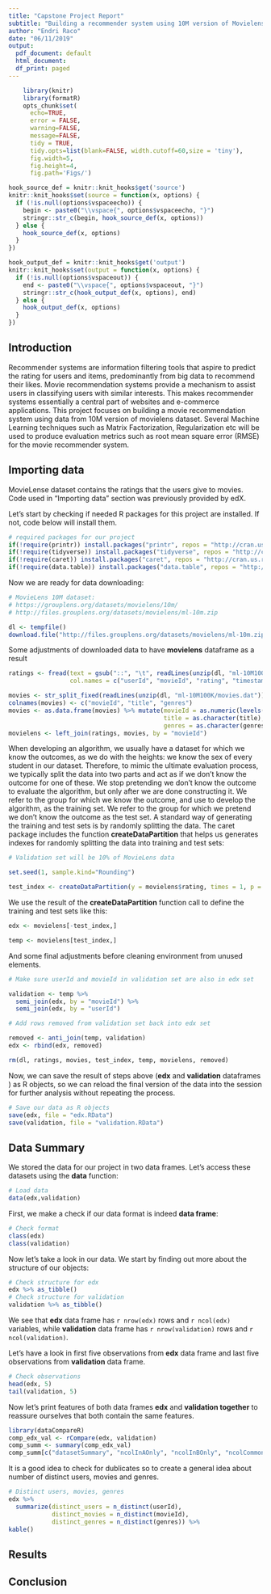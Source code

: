 ```yaml
---
title: "Capstone Project Report"
subtitle: "Building a recommender system using 10M version of Movielens dataset"
author: "Endri Raco"
date: "06/11/2019"
output:
  pdf_document: default
  html_document:
  df_print: paged  
---
```

```r
    library(knitr)
    library(formatR)
    opts_chunk$set(
      echo=TRUE,
      error = FALSE,
      warning=FALSE,
      message=FALSE,
      tidy = TRUE,
      tidy.opts=list(blank=FALSE, width.cutoff=60,size = 'tiny'),
      fig.width=5, 
      fig.height=4, 
      fig.path='Figs/')
```

```r
hook_source_def = knitr::knit_hooks$get('source')
knitr::knit_hooks$set(source = function(x, options) {
  if (!is.null(options$vspaceecho)) {
    begin <- paste0("\\vspace{", options$vspaceecho, "}")
    stringr::str_c(begin, hook_source_def(x, options))
  } else {
    hook_source_def(x, options)
  }
})
```

```r
hook_output_def = knitr::knit_hooks$get('output')
knitr::knit_hooks$set(output = function(x, options) {
  if (!is.null(options$vspaceout)) {
    end <- paste0("\\vspace{", options$vspaceout, "}")
    stringr::str_c(hook_output_def(x, options), end)
  } else {
    hook_output_def(x, options)
  }
})
```

## Introduction

Recommender systems are information filtering tools that aspire to predict the rating for users and items, predominantly from big data to recommend their likes. Movie recommendation systems provide a mechanism to assist users in classifying users with similar interests. This makes recommender systems essentially a central part of websites and e-commerce applications. This project focuses on building a movie recommendation system using data from 10M version of movielens dataset. Several Machine Learning techniques such as Matrix Factorization, Regularization etc will be used to produce evaluation metrics such as root mean square error (RMSE) for the movie recommender system.


## Importing data

MovieLense dataset contains the ratings that the users give to movies. Code used in "Importing data" section was previously provided by edX. 

Let's start by checking if needed R packages for this project are installed. If not, code below will install them. 

```r
# required packages for our project
if(!require(printr)) install.packages("printr", repos = "http://cran.us.r-project.org")
if(!require(tidyverse)) install.packages("tidyverse", repos = "http://cran.us.r-project.org")
if(!require(caret)) install.packages("caret", repos = "http://cran.us.r-project.org")
if(!require(data.table)) install.packages("data.table", repos = "http://cran.us.r-project.org")
```

Now we are ready for data downloading:

```r
# MovieLens 10M dataset:
# https://grouplens.org/datasets/movielens/10m/
# http://files.grouplens.org/datasets/movielens/ml-10m.zip

dl <- tempfile()
download.file("http://files.grouplens.org/datasets/movielens/ml-10m.zip", dl)
```

Some adjustments of downloaded data to have **movielens** dataframe as a result

```r

ratings <- fread(text = gsub("::", "\t", readLines(unzip(dl, "ml-10M100K/ratings.dat"))),
                 col.names = c("userId", "movieId", "rating", "timestamp"))

movies <- str_split_fixed(readLines(unzip(dl, "ml-10M100K/movies.dat")), "\\::", 3)
colnames(movies) <- c("movieId", "title", "genres")
movies <- as.data.frame(movies) %>% mutate(movieId = as.numeric(levels(movieId))[movieId],
                                           title = as.character(title),
                                           genres = as.character(genres))
movielens <- left_join(ratings, movies, by = "movieId")
```

When developing an algorithm, we usually have a dataset for which we know the outcomes, as we do with the heights: we know the sex of every student in our dataset. Therefore, to mimic
the ultimate evaluation process, we typically split the data into two parts and act as if we don’t know the outcome for one of these. We stop pretending we don’t know the outcome to evaluate the algorithm, but only after we are done constructing it. We refer to the group for which we know the outcome, and use to develop the algorithm, as the training set. We refer to the group for which we pretend we don’t know the outcome as the test set. A standard way of generating the training and test sets is by randomly splitting the data. The caret package includes the function **createDataPartition** that helps us generates indexes for randomly splitting the data into training and test sets:

```r
# Validation set will be 10% of MovieLens data

set.seed(1, sample.kind="Rounding")

test_index <- createDataPartition(y = movielens$rating, times = 1, p = 0.1, list = FALSE)
```

We use the result of the **createDataPartition** function call to define the training and test sets like this:

```r
edx <- movielens[-test_index,]

temp <- movielens[test_index,]

```

And some final adjustments before cleaning environment from unused elements.

```r
# Make sure userId and movieId in validation set are also in edx set

validation <- temp %>% 
  semi_join(edx, by = "movieId") %>%
  semi_join(edx, by = "userId")

# Add rows removed from validation set back into edx set

removed <- anti_join(temp, validation)
edx <- rbind(edx, removed)

rm(dl, ratings, movies, test_index, temp, movielens, removed)
```

Now, we can save the result of steps above (**edx** and **validation** dataframes ) as R objects, so we can reload the final version of the data into the session for further analysis without repeating the process.

```r
# Save our data as R objects
save(edx, file = "edx.RData")
save(validation, file = "validation.RData")
```

## Data Summary

We stored the data for our project in two data frames. Let's access these datasets using the **data** function:

```r
# Load data
data(edx,validation)
```

First, we make a check if our data format is indeed **data frame**:

```r
# Check format
class(edx)
class(validation)
```

Now let's take a look in our data. We start by finding out more about the structure of our objects:

```r
# Check structure for edx
edx %>% as_tibble()
# Check structure for validation
validation %>% as_tibble()
```

We see that **edx** data frame has `r nrow(edx)` rows and `r ncol(edx)`
variables, while **validation** data frame has `r nrow(validation)` rows and `r ncol(validation)`.

Let's have a look in first five observations from **edx** data frame and last five observations from **validation** data frame.

```r
# Check observations
head(edx, 5)
tail(validation, 5)
```

Now let's print features of both data frames **edx** and **validation together** to reassure ourselves that both contain the same features.

```r
library(dataCompareR)
comp_edx_val <- rCompare(edx, validation)
comp_summ <- summary(comp_edx_val)
comp_summ[c("datasetSummary", "ncolInAOnly", "ncolInBOnly", "ncolCommon", "rowsInAOnly", "rowsInBOnly", "nrowCommon")]
```

It is a good idea to check for dublicates so to create a general idea about number of distinct users, movies and genres.

```r
# Distinct users, movies, genres
edx %>% 
  summarize(distinct_users = n_distinct(userId),
            distinct_movies = n_distinct(movieId),
            distinct_genres = n_distinct(genres)) %>% 
kable()
```

## Results



## Conclusion

